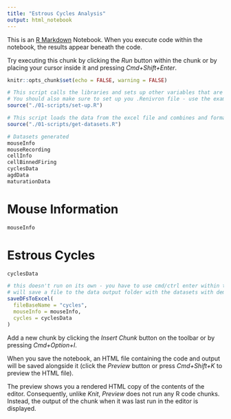 ```yaml
---
title: "Estrous Cycles Analysis"
output: html_notebook
---
```


This is an [R Markdown](http://rmarkdown.rstudio.com) Notebook. When you execute code within the notebook, the results appear beneath the code. 

Try executing this chunk by clicking the *Run* button within the chunk or by placing your cursor inside it and pressing *Cmd+Shift+Enter*. 

```r
knitr::opts_chunk$set(echo = FALSE, warning = FALSE)
```

```r
# This script calls the libraries and sets up other variables that are necessary for analysis
# You should also make sure to set up you .Renivron file - use the example as a template
source("./01-scripts/set-up.R")
```

```r
# This script loads the data from the excel file and combines and formats the data
source("./01-scripts/get-datasets.R")
```

```r
# Datasets generated
mouseInfo
mouseRecording
cellInfo
cellBinnedFiring
cyclesData
agdData
maturationData
```

# Mouse Information
```r
mouseInfo
```

# Estrous Cycles
```r
cyclesData
```

```r
# this doesn't run on its own - you have to use cmd/ctrl enter within the chunk
# will save a file to the data output folder with the datasets with demographic information and initial transformations
saveDFsToExcel(
  fileBaseName = "cycles",
  mouseInfo = mouseInfo,
  cycles = cyclesData
)
```

Add a new chunk by clicking the *Insert Chunk* button on the toolbar or by pressing *Cmd+Option+I*.

When you save the notebook, an HTML file containing the code and output will be saved alongside it (click the *Preview* button or press *Cmd+Shift+K* to preview the HTML file). 

The preview shows you a rendered HTML copy of the contents of the editor. Consequently, unlike *Knit*, *Preview* does not run any R code chunks. Instead, the output of the chunk when it was last run in the editor is displayed.

